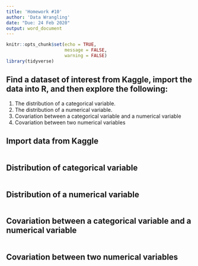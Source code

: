 ```yaml
---
title: 'Homework #10'
author: 'Data Wrangling'
date: "Due: 24 Feb 2020"
output: word_document
---
```


```r
knitr::opts_chunk$set(echo = TRUE,
                      message = FALSE,
                      warning = FALSE)
library(tidyverse)
```

## Find a dataset of interest from Kaggle, import the data into R, and then explore the following:

1.  The distribution of a categorical variable.
1.  The distribution of a numerical variable.
1.  Covariation between a categorical variable and a numerical variable
1.  Covariation between two numerical variables

## Import data from Kaggle

```r

```


## Distribution of categorical variable

```r

```

## Distribution of a numerical variable  

```r

```


## Covariation between a categorical variable and a numerical variable

```r

```


## Covariation between two numerical variables  

```r

```

